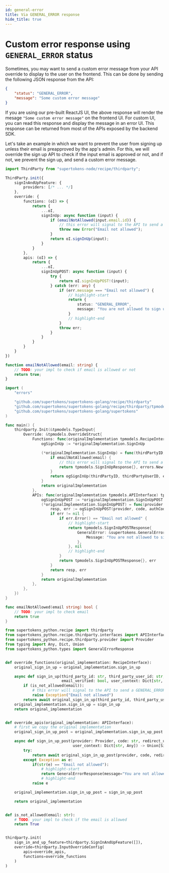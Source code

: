 ```yaml
---
id: general-error
title: Via GENERAL_ERROR response
hide_title: true
---
```



# Custom error response using `GENERAL_ERROR` status

Sometimes, you may want to send a custom error message from your API override to display to the user on the frontend. This can be done by sending the following JSON response from the API:
```json
{
    "status": "GENERAL_ERROR",
    "message": "Some custom error message"
}
```

If you are using our pre-built ReactJS UI, the above response will render the mesage `"Some custom error message"` on the frontend UI. For custom UI, you can read this response and display the message in an error UI. This response can be returned from most of the APIs exposed by the backend SDK.

Let's take an example in which we want to prevent the user from signing up unless their email is preapproved by the app's admin. For this, we will override the sign up API to check if the input email is approved or not, and if not, we prevent the sign up, and send a custom error message.

<BackendSDKTabs>
<TabItem value="nodejs">

```ts
import ThirdParty from "supertokens-node/recipe/thirdparty";

ThirdParty.init({
    signInAndUpFeature: {
        providers: [/* ... */]
    },
    override: {
        functions: (oI) => {
            return {
                ...oI,
                signInUp: async function (input) {
                    if (emailNotAllowed(input.email.id)) {
                        // this error will signal to the API to send a GENERAL_ERROR message
                        throw new Error("Email not allowed");
                    }
                    return oI.signInUp(input);
                }
            }
        },
        apis: (oI) => {
            return {
                ...oI,
                signInUpPOST: async function (input) {
                    try {
                        return oI.signInUpPOST!(input);
                    } catch (err: any) {
                        if (err.message === "Email not allowed") {
                            // highlight-start
                            return {
                                status: "GENERAL_ERROR",
                                message: "You are not allowed to sign up. Please contact the app's admin to get permission"
                            }
                            // highlight-end
                        }
                        throw err;
                    }
                }
            }
        }
    }
})

function emailNotAllowed(email: string) {
    // TODO: your impl to check if email is allowed or not
    return true;
}
```

</TabItem>
<TabItem value="go">

```go
import (
	"errors"

	"github.com/supertokens/supertokens-golang/recipe/thirdparty"
	"github.com/supertokens/supertokens-golang/recipe/thirdparty/tpmodels"
	"github.com/supertokens/supertokens-golang/supertokens"
)

func main() {
	thirdparty.Init(&tpmodels.TypeInput{
		Override: &tpmodels.OverrideStruct{
			Functions: func(originalImplementation tpmodels.RecipeInterface) tpmodels.RecipeInterface {
				ogSignInUp := *originalImplementation.SignInUp

				(*originalImplementation.SignInUp) = func(thirdPartyID, thirdPartyUserID string, email string, userContext supertokens.UserContext) (tpmodels.SignInUpResponse, error) {
					if emailNotAllowed(email) {
						// this error will signal to the API to send a GENERAL_ERROR message
						return tpmodels.SignInUpResponse{}, errors.New("Email not allowed")
					}
					return ogSignInUp(thirdPartyID, thirdPartyUserID, email, userContext)
				}
				return originalImplementation
			},
			APIs: func(originalImplementation tpmodels.APIInterface) tpmodels.APIInterface {
				ogSignInUpPOST := *originalImplementation.SignInUpPOST
				(*originalImplementation.SignInUpPOST) = func(provider tpmodels.TypeProvider, code string, authCodeResponse interface{}, redirectURI string, options tpmodels.APIOptions, userContext supertokens.UserContext) (tpmodels.SignInUpPOSTResponse, error) {
					resp, err := ogSignInUpPOST(provider, code, authCodeResponse, redirectURI, options, userContext)
					if err != nil {
						if err.Error() == "Email not allowed" {
							// highlight-start
							return tpmodels.SignInUpPOSTResponse{
								GeneralError: &supertokens.GeneralErrorResponse{
									Message: "You are not allowed to sign up. Please contact the app's admin to get permission",
								},
							}, nil
							// highlight-end
						}
						return tpmodels.SignInUpPOSTResponse{}, err
					}
					return resp, err
				}
				return originalImplementation
			},
		},
	})
}

func emailNotAllowed(email string) bool {
	// TODO: your impl to check email
	return true
}
```

</TabItem>
<TabItem value="python">

```python
from supertokens_python.recipe import thirdparty
from supertokens_python.recipe.thirdparty.interfaces import APIInterface, RecipeInterface, APIOptions, SignInUpPostOkResult, SignInUpPostNoEmailGivenByProviderResponse, SignInUpOkResult
from supertokens_python.recipe.thirdparty.provider import Provider
from typing import Any, Dict, Union
from supertokens_python.types import GeneralErrorResponse


def override_functions(original_implementation: RecipeInterface):
    original_sign_in_up = original_implementation.sign_in_up

    async def sign_in_up(third_party_id: str, third_party_user_id: str, email: str,
                         email_verified: bool, user_context: Dict[str, Any]) -> SignInUpOkResult:
        if (is_not_allowed(email)):
            # this error will signal to the API to send a GENERAL_ERROR message
            raise Exception("Email not allowed")
        return await original_sign_in_up(third_party_id, third_party_user_id, email, email_verified, user_context)
    original_implementation.sign_in_up = sign_in_up
    return original_implementation


def override_apis(original_implementation: APIInterface):
    # first we copy the original implementation
    original_sign_in_up_post = original_implementation.sign_in_up_post

    async def sign_in_up_post(provider: Provider, code: str, redirect_uri: str, client_id: Union[str, None], auth_code_response: Union[Dict[str, Any], None], api_options: APIOptions,
                              user_context: Dict[str, Any]) -> Union[SignInUpPostOkResult, SignInUpPostNoEmailGivenByProviderResponse, GeneralErrorResponse]:
        try:
            return await original_sign_in_up_post(provider, code, redirect_uri, client_id, auth_code_response, api_options, user_context)
        except Exception as e:
            if(str(e) == "Email not allowed"):
                # highlight-start
                return GeneralErrorResponse(message="You are not allowed to sign up. Please contact the app's admin to get permission")
                # highlight-end
            raise e

    original_implementation.sign_in_up_post = sign_in_up_post

    return original_implementation


def is_not_allowed(email: str):
    # TODO: your impl to check if the email is allowed
    return True


thirdparty.init(
    sign_in_and_up_feature=thirdparty.SignInAndUpFeature([]),
    override=thirdparty.InputOverrideConfig(
        apis=override_apis,
        functions=override_functions
    )
)
```

</TabItem>
</BackendSDKTabs>
